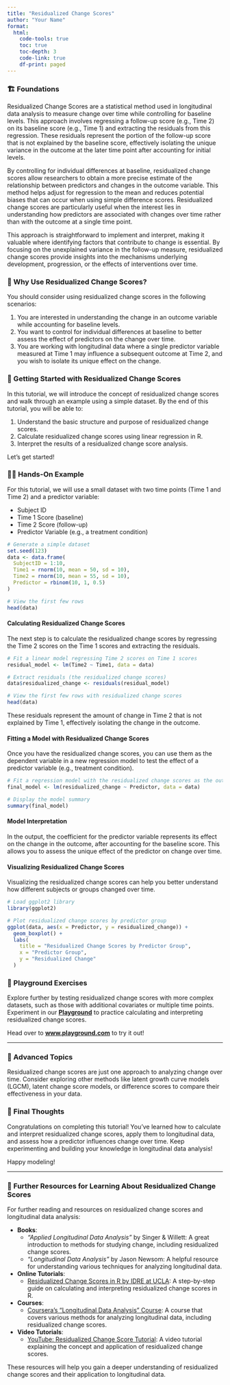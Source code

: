 ```yaml
---
title: "Residualized Change Scores"
author: "Your Name"
format: 
  html:
    code-tools: true
    toc: true
    toc-depth: 3
    code-link: true
    df-print: paged
---
```


### 🏗️ Foundations

Residualized Change Scores are a statistical method used in longitudinal data analysis to measure change over time while controlling for baseline levels. This approach involves regressing a follow-up score (e.g., Time 2) on its baseline score (e.g., Time 1) and extracting the residuals from this regression. These residuals represent the portion of the follow-up score that is not explained by the baseline score, effectively isolating the unique variance in the outcome at the later time point after accounting for initial levels.

By controlling for individual differences at baseline, residualized change scores allow researchers to obtain a more precise estimate of the relationship between predictors and changes in the outcome variable. This method helps adjust for regression to the mean and reduces potential biases that can occur when using simple difference scores. Residualized change scores are particularly useful when the interest lies in understanding how predictors are associated with changes over time rather than with the outcome at a single time point.

This approach is straightforward to implement and interpret, making it valuable where identifying factors that contribute to change is essential. By focusing on the unexplained variance in the follow-up measure, residualized change scores provide insights into the mechanisms underlying development, progression, or the effects of interventions over time.

<div class="when-to-use-section">

### 🤔 Why Use Residualized Change Scores?

You should consider using residualized change scores in the following scenarios:

1. You are interested in understanding the change in an outcome variable while accounting for baseline levels.
2. You want to control for individual differences at baseline to better assess the effect of predictors on the change over time.
3. You are working with longitudinal data where a single predictor variable measured at Time 1 may influence a subsequent outcome at Time 2, and you wish to isolate its unique effect on the change.

</div>

<div class="getting-started-section">

### 🚀 Getting Started with Residualized Change Scores

In this tutorial, we will introduce the concept of residualized change scores and walk through an example using a simple dataset. By the end of this tutorial, you will be able to:

1. Understand the basic structure and purpose of residualized change scores.
2. Calculate residualized change scores using linear regression in R.
3. Interpret the results of a residualized change score analysis.

Let's get started!

</div>

<div class="hands-on-section">

### 👩‍💻 Hands-On Example 

For this tutorial, we will use a small dataset with two time points (Time 1 and Time 2) and a predictor variable:

- Subject ID
- Time 1 Score (baseline)
- Time 2 Score (follow-up)
- Predictor Variable (e.g., a treatment condition)

```r
# Generate a simple dataset
set.seed(123)
data <- data.frame(
  SubjectID = 1:10,
  Time1 = rnorm(10, mean = 50, sd = 10),
  Time2 = rnorm(10, mean = 55, sd = 10),
  Predictor = rbinom(10, 1, 0.5)
)

# View the first few rows
head(data)
```

#### Calculating Residualized Change Scores

The next step is to calculate the residualized change scores by regressing the Time 2 scores on the Time 1 scores and extracting the residuals.

```r
# Fit a linear model regressing Time 2 scores on Time 1 scores
residual_model <- lm(Time2 ~ Time1, data = data)

# Extract residuals (the residualized change scores)
data$residualized_change <- residuals(residual_model)

# View the first few rows with residualized change scores
head(data)
```

These residuals represent the amount of change in Time 2 that is not explained by Time 1, effectively isolating the change in the outcome.

#### Fitting a Model with Residualized Change Scores

Once you have the residualized change scores, you can use them as the dependent variable in a new regression model to test the effect of a predictor variable (e.g., treatment condition).

```r
# Fit a regression model with the residualized change scores as the outcome
final_model <- lm(residualized_change ~ Predictor, data = data)

# Display the model summary
summary(final_model)
```

#### Model Interpretation

In the output, the coefficient for the predictor variable represents its effect on the change in the outcome, after accounting for the baseline score. This allows you to assess the unique effect of the predictor on change over time.

#### Visualizing Residualized Change Scores

Visualizing the residualized change scores can help you better understand how different subjects or groups changed over time.

```r
# Load ggplot2 library
library(ggplot2)

# Plot residualized change scores by predictor group
ggplot(data, aes(x = Predictor, y = residualized_change)) +
  geom_boxplot() +
  labs(
    title = "Residualized Change Scores by Predictor Group",
    x = "Predictor Group",
    y = "Residualized Change"
  )
```

</div>

### 🛝 Playground Exercises

Explore further by testing residualized change scores with more complex datasets, such as those with additional covariates or multiple time points. Experiment in our **[Playground](www.playground.com)** to practice calculating and interpreting residualized change scores.

Head over to **[www.playground.com](www.playground.com)** to try it out!

---

### 🧩 Advanced Topics

Residualized change scores are just one approach to analyzing change over time. Consider exploring other methods like latent growth curve models (LGCM), latent change score models, or difference scores to compare their effectiveness in your data.

### 💭 Final Thoughts

Congratulations on completing this tutorial! You’ve learned how to calculate and interpret residualized change scores, apply them to longitudinal data, and assess how a predictor influences change over time. Keep experimenting and building your knowledge in longitudinal data analysis!

Happy modeling!

---

### 🔗 Further Resources for Learning About Residualized Change Scores

For further reading and resources on residualized change scores and longitudinal data analysis:

- **Books**:
  - *"Applied Longitudinal Data Analysis"* by Singer & Willett: A great introduction to methods for studying change, including residualized change scores.
  - *"Longitudinal Data Analysis"* by Jason Newsom: A helpful resource for understanding various techniques for analyzing longitudinal data.

- **Online Tutorials**:
  - [Residualized Change Scores in R by IDRE at UCLA](https://stats.oarc.ucla.edu/r/dae/residualized-change-scores/): A step-by-step guide on calculating and interpreting residualized change scores in R.
  
- **Courses**:
  - [Coursera's "Longitudinal Data Analysis" Course](https://www.coursera.org/learn/longitudinal-data): A course that covers various methods for analyzing longitudinal data, including residualized change scores.
  
- **Video Tutorials**:
  - [YouTube: Residualized Change Score Tutorial](https://www.youtube.com/watch?v=GDLdY3bKxaw): A video tutorial explaining the concept and application of residualized change scores.

These resources will help you gain a deeper understanding of residualized change scores and their application to longitudinal data.

</div>
